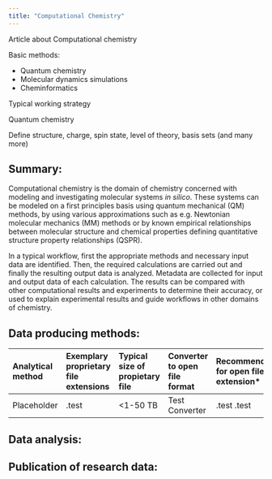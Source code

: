 ```yaml
---
title: "Computational Chemistry"
---
```


Article about Computational chemistry

Basic methods:
- Quantum chemistry
- Molecular dynamics simulations
- Cheminformatics

Typical working strategy

Quantum chemistry

Define structure, charge, spin state, level of theory, basis sets (and many more)

## Summary:

Computational chemistry is the domain of chemistry concerned with modeling and investigating molecular systems *in silico*. These systems can be modeled on a first principles basis using quantum mechanical (QM) methods, by using various approximations such as e.g. Newtonian molecular mechanics (MM) methods or by known empirical relationships between molecular structure and chemical properties defining quantitative structure property relationships (QSPR).

In a typical workflow, first the appropriate methods and necessary input data are identified. Then, the required calculations are carried out and finally the resulting output data is analyzed. Metadata are collected for input and output data of each calculation. The results can be compared with other computational results and experiments to determine their accuracy, or used to explain experimental results and guide workflows in other domains of chemistry.


## Data producing methods:


|Analytical method|Exemplary proprietary file extensions|Typical size of propietary file|Converter to open file format|Recommendation for open file extension*|File size of open format|
|:------------|:-----------------|:--------|:--------|:------------|:--------------|
|Placeholder|.test|<1-50 TB|Test Converter|.test  .test|~1 µB|


## Data analysis:


## Publication of research data:

